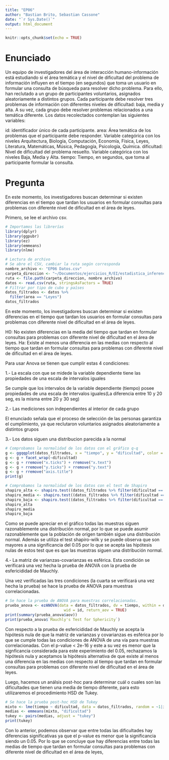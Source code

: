 ```yaml
---
title: "EP06"
author: "Bastian Brito, Sebastian Cassone"
date: "`r Sys.Date()`"
output: html_document
---
```


```r
knitr::opts_chunk$set(echo = TRUE)
```

# Enunciado

Un equipo de investigadores del área de interacción humano-información está estudiando si el área temática y el nivel de dificultad del problema de información influyen en el tiempo (en segundos) que toma un usuario en formular una consulta de búsqueda para resolver dicho problema. Para ello, han reclutado a un grupo de participantes voluntarios, asignados aleatoriamente a distintos grupos. Cada participante debe resolver tres problemas de información con diferentes niveles de dificultad: baja, media y alta. A su vez, cada grupo debe resolver problemas relacionados a una temática diferente. Los datos recolectados contemplan las siguientes variables:

id: identificador único de cada participante.
area: Área temática de los problemas que el participante debe responder. Variable categórica con los niveles Arquitectura, Biología, Computación, Economía, Física, Leyes, Literatura, Matemáticas, Música, Pedagogía, Psicología, Química.
dificultad: Nivel de dificultad del problema resuelto. Variable categórica con los niveles Baja, Media y Alta.
tiempo: Tiempo, en segundos, que toma al participante formular la consulta.

# Pregunta

En este momento, los investigadores buscan determinar si existen diferencias en el tiempo que tardan los usuarios en formular consultas para problemas con diferente nivel de dificultad en el área de leyes.

Primero, se lee el archivo csv.

```r
# Importamos las librerías
library(dplyr)
library(ggpubr)
library(ez)
library(emmeans)
library(nlme)

# Lectura de archivo
# Se abre el CSV, cambiar la ruta según corresponda
nombre_archivo <- "EP06 Datos.csv"
carpeta_direccion <- "~/Documentos/ejercicios_R/EI/estadistica_inferencial_grupo6/EP06"
ruta <- file.path(carpeta_direccion, nombre_archivo)
datos <- read.csv(ruta, stringsAsFactors = TRUE)
# Filtrar por tipo de cubo y países
datos_filtrados <- datos %>%
  filter(area == "Leyes")
datos_filtrados
```

En este momento, los investigadores buscan determinar si existen diferencias en el tiempo que tardan los usuarios en formular consultas para problemas con diferente nivel de dificultad en el área de leyes.

H0: No existen diferencias en la media del tiempo que tardan en formular consultas para problemas con diferente nivel de dificultad en el área de leyes.
Ha: Existe al menos una diferencia en las medias con respecto al tiempo que tardan en formular consultas para problemas con diferente nivel de dificultad en el área de leyes.

Para usar Anova se tienen que cumplir estas 4 condiciones:

1.- La escala con que se midede la variable dependiente tiene las propiedades de una escala de intervalos iguales

Se cumple que los intervalos de la variable dependiente (tiempo) posee propiedades de una escala de intervalos iguales(La diferencia entre 10 y 20 seg, es la misma entre 20 y 30 seg)

2.- Las mediciones son independientes al interior de cada grupo

El enunciado señala que el proceso de selección de las personas garantiza el cumplimiento, ya que reclutaron voluntarios asignados aleatoriamente a distintos grupos

3.- Los datos siguen una distribucion parecida a la normal

```r
# Comprobamos la normalidad de los datos con el gráfico q-q
g <- ggqqplot(datos_filtrados, x = "tiempo", y = "dificultad", color = "dificultad")
g <- g + facet_wrap(~dificultad)
g <- g + rremove("x.ticks") + rremove("x.text")
g <- g + rremove("y.ticks") + rremove("y.text")
g <- g + rremove("axis.title")
print(g)

# Comprobamos la normalidad de los datos con el test de Shapiro
shapiro_alta <- shapiro.test((datos_filtrados %>% filter(dificultad == "Alta"))$tiempo)
shapiro_media <- shapiro.test((datos_filtrados %>% filter(dificultad == "Media"))$tiempo)
shapiro_baja <- shapiro.test((datos_filtrados %>% filter(dificultad == "Baja"))$tiempo)
shapiro_alta
shapiro_media
shapiro_baja
```

Como se puede apreciar en el gráfico todas las muestras siguen razonablemente una distribución normal, por lo que se puede asumir razonablemente que la población de origen también sigue una distribución normal. Además se utiliza el test shapiro-wilk y se puede observa que son mayores a una significancia del 0.05 por lo que se acepta las hipótesis nulas de estos test que es que las muestras siguen una distribución normal.


4.- La matriz de varianzas-covarianzas es esférica. Esta condición se verificará una vez hecha la prueba de ANOVA con la prueba de esfericididad de Mauchly.

Una vez verificadas las tres condiciones (la cuarta se verificará una vez hecha la prueba) se hace la prueba de ANOVA para muestras correlacionadas.
```r
# Se hace la prueba de ANOVA para muestras correlacionadas.
prueba_anova <- ezANOVA(data = datos_filtrados, dv = tiempo, within = dificultad,
                          wid = id, return_aov = TRUE)
print(summary(prueba_anova$aov))
print(prueba_anova$`Mauchly's Test for Sphericity`)
```
Con respecto a la prueba de esfericididad de Mauchly se acepta la hipótesis nula de que la matriz de varianzas y covarianzas es esférica por lo que se cumple todas las condiciones de ANOVA de una vía para muestras correlacionadas.
Con el p-value < 2e-16 y este a su vez es menor que la signficancia considerada para este experimiento del 0.05, rechazamos la hipótesis nula y aceptamos la hipótesis alternativa de que existe al menos una diferencia en las medias con respecto al tiempo que tardan en formular consultas para problemas con diferente nivel de dificultad en el área de leyes.

Luego, hacemos un análsis post-hoc para determinar cuál o cuales son las dificultades que tienen una media de tiempo diferente, para esto utilizaremos el procedimiento HSD de Tukey.

```r
# Se hace la prueba post-hoc HSD de Tukey
mixto <- lme(tiempo ~ dificultad, data = datos_filtrados, random = ~1|id)
medias <- emmeans(mixto, "dificultad")
tukey <- pairs(medias, adjust = "tukey")
print(tukey)
```

Con lo anterior, podemos observar que entre todas las dificultades hay diferencias significativas ya que el p-value es menor que la significancia siendo un 0.05. Por lo que se concluye que hay diferencias entre todas las medias de tiempo que tardan en formular consultas para problemas con diferente nivel de dificultad en el área de leyes,
